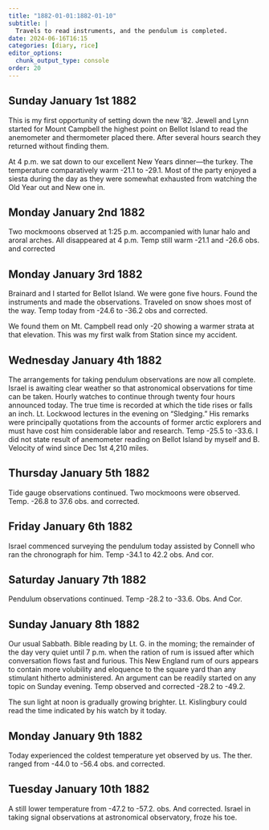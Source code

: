 ```yaml
---
title: "1882-01-01:1882-01-10"
subtitle: |
  Travels to read instruments, and the pendulum is completed.
date: 2024-06-16T16:15
categories: [diary, rice]
editor_options:
  chunk_output_type: console
order: 20
---
```


## Sunday January 1st 1882

This is my first opportunity of setting down the new '82. Jewell and Lynn
started for Mount Campbell the highest point on Bellot Island to read the anemometer
and thermometer placed there. After several hours search they returned without
finding them.

At 4 p.m. we sat down to our excellent New Years dinner—the turkey. The
temperature comparatively warm -21.1 to -29.1. Most of the party enjoyed a siesta
during the day as they were somewhat exhausted from watching the Old Year out and
New one in.


## Monday January 2nd 1882

Two mockmoons observed at 1:25 p.m. accompanied with lunar halo and
aroral arches. All disappeared at 4 p.m.
Temp still warm -21.1 and -26.6 obs. and corrected


## Monday January 3rd 1882

Brainard and I started for Bellot Island. We were gone five hours. Found the
instruments and made the observations. Traveled on snow shoes most of the way.
Temp today from -24.6 to -36.2 obs and corrected.

We found them on Mt. Campbell read only -20 showing a warmer strata at that
elevation. This was my first walk from Station since my accident.

## Wednesday January 4th 1882

The arrangements for taking pendulum observations are now all complete.
Israel is awaiting clear weather so that astronomical observations for time can be
taken. Hourly watches to continue through twenty four hours announced today. The
true time is recorded at which the tide rises or falls an inch. Lt.
Lockwood lectures in the evening on “Sledging.” His remarks were principally
quotations from the accounts of former arctic explorers and must have cost him
considerable labor and research. Temp -25.5 to -33.6. I did not state result of
anemometer reading on Bellot Island by myself and B. Velocity of wind since Dec 1st
4,210 miles.



## Thursday January 5th 1882

Tide gauge observations continued. Two mockmoons were observed. Temp. -26.8 to 37.6 obs. and corrected.


## Friday January 6th 1882

Israel commenced surveying the pendulum today assisted by Connell who ran
the chronograph for him. Temp -34.1 to 42.2 obs. And cor.

## Saturday January 7th 1882

Pendulum observations continued. Temp -28.2 to -33.6. Obs. And Cor.


## Sunday January 8th 1882

Our usual Sabbath. Bible reading by Lt. G. in the moming; the remainder of
the day very quiet until 7 p.m. when the ration of rum is issued after which
conversation flows fast and furious. This New England rum of ours appears to contain
more volubility and eloquence to the square yard than any stimulant hitherto
administered. An argument can be readily started on any topic on Sunday evening.
Temp observed and corrected -28.2 to -49.2.

The sun light at noon is gradually growing brighter. Lt. Kislingbury could
read the time indicated by his watch by it today.


## Monday January 9th 1882

Today experienced the coldest temperature yet observed by us. The ther.
ranged from -44.0 to -56.4 obs. and corrected.


## Tuesday January 10th 1882

A still lower temperature from -47.2 to -57.2. obs. And corrected. Israel in
taking signal observations at astronomical observatory, froze his toe.
